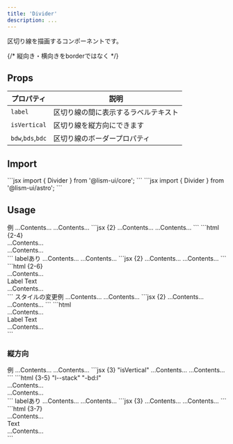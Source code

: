 ```yaml
---
title: 'Divider'
description: ...
---
```




区切り線を描画するコンポーネントです。

{/* 縦向き・横向きをborderではなく */}

## Props


| プロパティ | 説明 |
|---|---|
| `label` | 区切り線の間に表示するラベルテキスト |
| `isVertical` | 区切り線を縦方向にできます |
| `bdw`,`bds`,`bdc` | 区切り線のボーダープロパティ |

## Import

<Preview>
	<PreviewCode slot='tab' label='React'>
```jsx
import { Divider } from '@lism-ui/core';
```
	</PreviewCode>
	<PreviewCode slot='tab' label='Astro'>
```jsx
import { Divider } from '@lism-ui/astro';
```
	</PreviewCode>
</Preview>


## Usage

<Preview>
	<PreviewTitle>例</PreviewTitle>
	<PreviewArea resize p='30'>
		<Box bgc='base-2' py='50' ta='c'>...Contents...</Box>
		<Divider />
		<Box bgc='base-2' py='50' ta='c'>...Contents...</Box>
	</PreviewArea>
	<PreviewCode slot='tab' label='React, Astro'>
		```jsx {2}
		<Box bgc='base-2' py='50' ta='c'>...Contents...</Box>
		<Divider />
		<Box bgc='base-2' py='50' ta='c'>...Contents...</Box>
		```
	</PreviewCode>
	<PreviewCode slot='tab' label='HTML'>
		```html {2-4}
		<div class="l--box -bgc:base-2 -py:50 -ta:c">...Contents...</div>
		<div class="c--divider l--flex">
			<div class="c--divider__bd -bd:t"></div>
		</div>
		<div class="l--box -bgc:base-2 -py:50 -ta:c">...Contents...</div>
		```
	</PreviewCode>
</Preview>

<Preview>
	<PreviewTitle>labelあり</PreviewTitle>
	<PreviewArea resize p='30' >
		<Box bgc='base-2' py='50' ta='c'>...Contents...</Box>
		<Divider label='Label Text' />
		<Box bgc='base-2' py='50' ta='c'>...Contents...</Box>
	</PreviewArea>
	<PreviewCode slot='tab' label='React, Astro'>
		```jsx {2}
		<Box bgc='base-2' py='50' ta='c'>...Contents...</Box>
		<Divider label='Label Text' />
		<Box bgc='base-2' py='50' ta='c'>...Contents...</Box>
		```
	</PreviewCode>
	<PreviewCode slot='tab' label='HTML'>
		```html {2-6}
		<div class="l--box -bgc:base-2 -py:50 -ta:c">...Contents...</div>
		<div class="c--divider l--flex -fz:s -lh:1 -c:content-3 -gap:em6 -ai:c">
			<div class="c--divider__bd -bd:t"></div>
			<div class="c--divider__label">Label Text</div>
			<div class="c--divider__bd -bd:t"></div>
		</div>
		<div class="l--box -bgc:base-2 -py:50 -ta:c">...Contents...</div>
		```
	</PreviewCode>
</Preview>

<Preview>
	<PreviewTitle>スタイルの変更例</PreviewTitle>
	<PreviewArea resize p='30'>
		<Box bgc='base-2' py='50' ta='c'>...Contents...</Box>
		<Divider label='Label Text' bds='dotted' bdw='4px' bdc='blue:40%' c='blue' fw='bold' fz='xs'/>
		<Box bgc='base-2' py='50' ta='c'>...Contents...</Box>
	</PreviewArea>
	<PreviewCode slot='tab' label='React, Astro'>
		```jsx {2}
		<Box bgc='base-2' py='50' ta='c'>...Contents...</Box>
		<Divider label='Label Text' bds='dotted' bdw='4px' bdc='blue:40%' c='blue' fw='bold' fz='xs'/>
		<Box bgc='base-2' py='50' ta='c'>...Contents...</Box>
		```
	</PreviewCode>
	<PreviewCode slot='tab' label='HTML'>
		```html
		<div class="l--box -bgc:base-2 -py:50 -ta:c">...Contents...</div>
		<div class="c--divider l--flex -fz:xs -lh:1 -c: -fw:bold -gap:em6 -ai:c" style="--c:var(--blue);--bds:dotted;--bdw:4px;--bdc:hsl(var(--hsl-blue) / 40%)">
			<div class="c--divider__bd -bd:t"></div>
			<div class="c--divider__label">Label Text</div>
			<div class="c--divider__bd -bd:t"></div>
		</div>
		<div class="l--box -bgc:base-2 -py:50 -ta:c">...Contents...</div>
		```
	</PreviewCode>
</Preview>


### 縦方向

<Preview>
	<PreviewTitle>例</PreviewTitle>
	<PreviewArea resize p='30' isFlow={false}>
		<Flex ai='c' gap={30}>
			<FlexItem fx='1' bgc='base-2' py='50' ta='c'>...Contents...</FlexItem>
			<Divider isVertical />
			<FlexItem fx='1' bgc='base-2' py='50' ta='c'>...Contents...</FlexItem>
		</Flex>
	</PreviewArea>
	<PreviewCode slot='tab' label='React, Astro'>
		```jsx {3} "isVertical"
		<Flex ai='c' gap={30}>
			<FlexItem fx='1' bgc='base-2' py='50' ta='c'>...Contents...</FlexItem>
			<Divider isVertical />
			<FlexItem fx='1' bgc='base-2' py='50' ta='c'>...Contents...</FlexItem>
		</Flex>
		```
	</PreviewCode>
	<PreviewCode slot='tab' label='HTML'>
		```html {3-5} "l--stack" "-bd:l"
		<div class="l--flex -gap:30 -ai:c">
			<div class="-fx:1 -bgc:base-2 -py:50 -ta:c">...Contents...</div>
			<div class="c--divider l--stack">
				<div class="c--divider__bd -bd:l"></div>
			</div>
			<div class="-fx:1 -bgc:base-2 -py:50 -ta:c">...Contents...</div>
		</div>
		```
	</PreviewCode>
</Preview>


<Preview>
	<PreviewTitle>labelあり</PreviewTitle>
	<PreviewArea resize p='30' isFlow={false}>
		<Flex ai='c' gap={20}>
			<FlexItem fx='1' bgc='base-2' py='50' ta='c'>...Contents...</FlexItem>
			<Divider isVertical label='Text' />
			<FlexItem fx='1' bgc='base-2' py='50' ta='c'>...Contents...</FlexItem>
		</Flex>
	</PreviewArea>
	<PreviewCode slot='tab' label='React, Astro'>
		```jsx {3}
		<Flex ai='c' gap={20}>
			<FlexItem fx='1' bgc='base-2' py='50' ta='c'>...Contents...</FlexItem>
			<Divider isVertical label='Text' />
			<FlexItem fx='1' bgc='base-2' py='50' ta='c'>...Contents...</FlexItem>
		</Flex>
		```
	</PreviewCode>
	<PreviewCode slot='tab' label='HTML'>
		```html {3-7}
		<div class="l--flex -gap:30 -ai:c">
			<div class="-fx:1 -bgc:base-2 -py:50 -ta:c">...Contents...</div>
			<div class="c--divider l--stack -fz:s -lh:1 -c:content-3 -gap:em6 -ai:c">
				<div class="c--divider__bd -bd:l"></div>
				<div class="c--divider__label">Text</div>
				<div class="c--divider__bd -bd:l"></div>
			</div>
			<div class="-fx:1 -bgc:base-2 -py:50 -ta:c">...Contents...</div>
		</div>
		```
	</PreviewCode>
</Preview>

